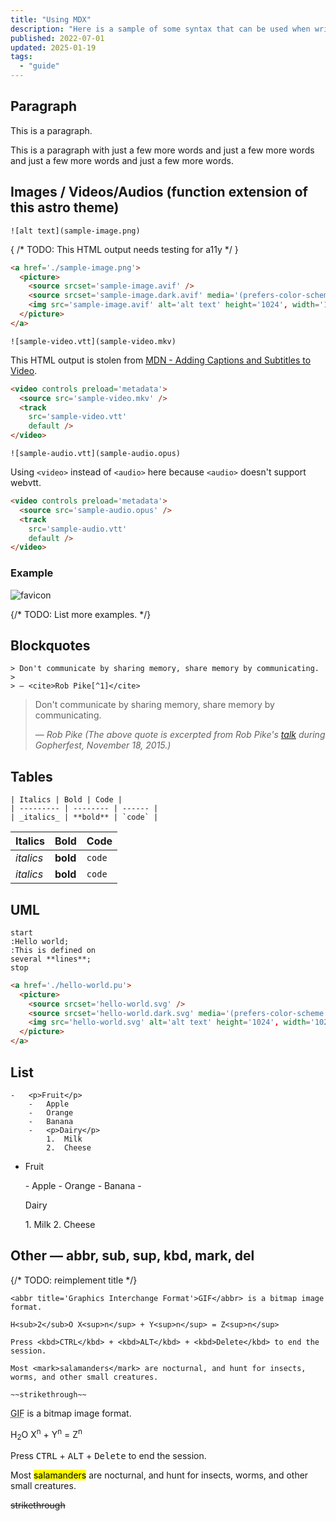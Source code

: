 ```yaml
---
title: "Using MDX"
description: "Here is a sample of some syntax that can be used when writing mdx content in this Astro theme."
published: 2022-07-01
updated: 2025-01-19
tags:
  - "guide"
---
```


## Paragraph

This is a paragraph.

This is a paragraph with just a few more words and just a few more words and just a few more words and just a few more words.

## Images / Videos/Audios (function extension of this astro theme)

```mdx
![alt text](sample-image.png)
```

{ /* TODO: This HTML output needs testing for a11y */ }

```html
<a href='./sample-image.png'>
  <picture>
    <source srcset='sample-image.avif' />
    <source srcset='sample-image.dark.avif' media='(prefers-color-scheme: dark)' />
    <img src='sample-image.avif' alt='alt text' height='1024', width='1024' loading='lazy' />
  </picture>
</a>
```

```mdx
![sample-video.vtt](sample-video.mkv)
```

This HTML output is stolen from [MDN - Adding Captions and Subtitles to Video](https://developer.mozilla.org/en-US/docs/Web/Media/Audio_and_video_delivery/Adding_captions_and_subtitles_to_HTML5_video).

```html
<video controls preload='metadata'>
  <source src='sample-video.mkv' />
  <track
    src='sample-video.vtt'
    default />
</video>
```

```mdx
![sample-audio.vtt](sample-audio.opus)
```

Using `<video>` instead of `<audio>` here because `<audio>` doesn't support webvtt.

```html
<video controls preload='metadata'>
  <source src='sample-audio.opus' />
  <track
    src='sample-audio.vtt'
    default />
</video>
```

### Example

![favicon](/favicon.svg)

{/* TODO: List more examples. */}

## Blockquotes

```mdx
> Don't communicate by sharing memory, share memory by communicating.
>
> — <cite>Rob Pike[^1]</cite>
```
> Don't communicate by sharing memory, share memory by communicating.
>
> — <cite>Rob Pike (The above quote is excerpted from Rob Pike's [talk](https://www.youtube.com/watch?v=PAAkCSZUG1c) during Gopherfest, November 18, 2015.)</cite>

## Tables

```mdx
| Italics | Bold | Code |
| --------- | -------- | ------ |
| _italics_ | **bold** | `code` |
```

| Italics | Bold | Code |
| --------- | -------- | ------ |
| _italics_ | **bold** | `code` |
| _italics_ | **bold** | `code` |

## UML

```uml
start
:Hello world;
:This is defined on
several **lines**;
stop
```

```html
<a href='./hello-world.pu'>
  <picture>
    <source srcset='hello-world.svg' />
    <source srcset='hello-world.dark.svg' media='(prefers-color-scheme: dark)' />
    <img src='hello-world.svg' alt='alt text' height='1024', width='1024' loading='lazy' />
  </picture>
</a>
```

## List

```mdx
-   <p>Fruit</p>
    -   Apple
    -   Orange
    -   Banana
    -   <p>Dairy</p>
        1.  Milk
        2.  Cheese
```
-   <p>Fruit</p>
    -   Apple
    -   Orange
    -   Banana
    -   <p>Dairy</p>
        1.  Milk
        2.  Cheese

## Other — abbr, sub, sup, kbd, mark, del

{/* TODO: reimplement title */}

```mdx
<abbr title='Graphics Interchange Format'>GIF</abbr> is a bitmap image format.

H<sub>2</sub>O X<sup>n</sup> + Y<sup>n</sup> = Z<sup>n</sup>

Press <kbd>CTRL</kbd> + <kbd>ALT</kbd> + <kbd>Delete</kbd> to end the session.

Most <mark>salamanders</mark> are nocturnal, and hunt for insects, worms, and other small creatures.

~~strikethrough~~
```

<abbr title='Graphics Interchange Format'>GIF</abbr> is a bitmap image format.

H<sub>2</sub>O X<sup>n</sup> + Y<sup>n</sup> = Z<sup>n</sup>

Press <kbd>CTRL</kbd> + <kbd>ALT</kbd> + <kbd>Delete</kbd> to end the session.

Most <mark>salamanders</mark> are nocturnal, and hunt for insects, worms, and other small creatures.

~~strikethrough~~
